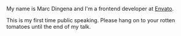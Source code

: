 
<Meta title="Introduction/About me" />

My name is Marc Dingena and I'm a frontend developer at <a href="https://envato.com">Envato</a>.

This is my first time public speaking. Please hang on to your rotten tomatoes until the end of my talk.
